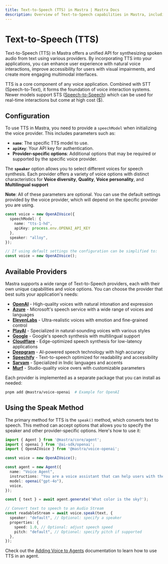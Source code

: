 ```yaml
---
title: Text-to-Speech (TTS) in Mastra | Mastra Docs
description: Overview of Text-to-Speech capabilities in Mastra, including configuration, usage, and integration with voice providers.
---
```


# Text-to-Speech (TTS)

Text-to-Speech (TTS) in Mastra offers a unified API for synthesizing spoken audio from text using various providers. 
By incorporating TTS into your applications, you can enhance user experience with natural voice interactions, improve accessibility for users with visual impairments, and create more engaging multimodal interfaces. 

TTS is a core component of any voice application. Combined with STT (Speech-to-Text), it forms the foundation of voice interaction systems. Newer models support STS ([Speech-to-Speech](./speech-to-speech)) which can be used for real-time interactions but come at high cost ($). 

## Configuration

To use TTS in Mastra, you need to provide a `speechModel` when initializing the voice provider. This includes parameters such as:

- **`name`**: The specific TTS model to use.
- **`apiKey`**: Your API key for authentication.
- **Provider-specific options**: Additional options that may be required or supported by the specific voice provider.

The **`speaker`** option allows you to select different voices for speech synthesis. Each provider offers a variety of voice options with distinct characteristics for **Voice diversity**, **Quality**, **Voice personality**, and **Multilingual support**

**Note**: All of these parameters are optional. You can use the default settings provided by the voice provider, which will depend on the specific provider you are using.


```typescript
const voice = new OpenAIVoice({
  speechModel: {
    name: "tts-1-hd",
    apiKey: process.env.OPENAI_API_KEY
  },
  speaker: "alloy",
});

// If using default settings the configuration can be simplified to:
const voice = new OpenAIVoice();
```

## Available Providers

Mastra supports a wide range of Text-to-Speech providers, each with their own unique capabilities and voice options. You can choose the provider that best suits your application's needs:

- [**OpenAI**](/reference/voice/openai/) - High-quality voices with natural intonation and expression
- [**Azure**](/reference/voice/azure/) - Microsoft's speech service with a wide range of voices and languages
- [**ElevenLabs**](/reference/voice/elevenlabs/) - Ultra-realistic voices with emotion and fine-grained control
- [**PlayAI**](/reference/voice/playai/) - Specialized in natural-sounding voices with various styles
- [**Google**](/reference/voice/google/) - Google's speech synthesis with multilingual support
- [**Cloudflare**](/reference/voice/cloudflare/) - Edge-optimized speech synthesis for low-latency applications
- [**Deepgram**](/reference/voice/deepgram/) - AI-powered speech technology with high accuracy
- [**Speechify**](/reference/voice/speechify/) - Text-to-speech optimized for readability and accessibility
- [**Sarvam**](/reference/voice/sarvam/) - Specialized in Indic languages and accents
- [**Murf**](/reference/voice/murf/) - Studio-quality voice overs with customizable parameters

Each provider is implemented as a separate package that you can install as needed:

```bash
pnpm add @mastra/voice-openai  # Example for OpenAI
```

## Using the Speak Method

The primary method for TTS is the `speak()` method, which converts text to speech. This method can accept options that allows you to specify the speaker and other provider-specific options. Here's how to use it:

```typescript
import { Agent } from '@mastra/core/agent';
import { openai } from '@ai-sdk/openai';
import { OpenAIVoice } from '@mastra/voice-openai';

const voice = new OpenAIVoice();

const agent = new Agent({
  name: "Voice Agent",
  instructions: "You are a voice assistant that can help users with their tasks.",
  model: openai("gpt-4o"),
  voice,
});

const { text } = await agent.generate('What color is the sky?');

// Convert text to speech to an Audio Stream
const readableStream = await voice.speak(text, {
  speaker: "default", // Optional: specify a speaker
  properties: {
    speed: 1.0, // Optional: adjust speech speed
    pitch: "default", // Optional: specify pitch if supported
  },
});
```
Check out the [Adding Voice to Agents](../agents/adding-voice.mdx) documentation to learn how to use TTS in an agent.